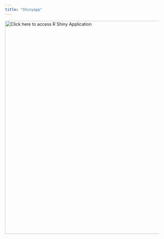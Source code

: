 ```yaml
---
title: "Shinyapp"
---
```


[![Click here to access R Shiny Application](/images/application.webp){fig-align="center" width="700"}](https://prototype-isss608vaa.shinyapps.io/ProjectShinyApp/)
